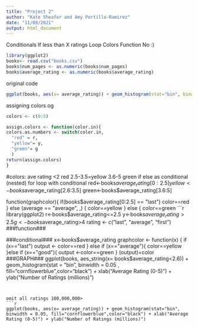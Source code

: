 ```yaml
---
title: "Project 2"
author: "Kate Sheafor and Amy Portillo-Ramirez"
date: "11/08/2021"
output: html_document
---
```

Conditionals
  If less than X ratings
Loop
  Colors
Function
  No :)
  
```r
library(ggplot2)
books<- read.csv("books.csv")
books$num_pages <- as.numeric(books$num_pages)
books$average_rating <- as.numeric(books$average_rating)
```

original code
```r
ggplot(books, aes(x= average_rating)) + geom_histogram(stat="bin", binwidth = 0.05, fill="cornflowerblue",color="black") + xlab("Average Rating (0-5)") + ylab("Number of Ratings (millions)")
```

assigning colors og
```r
colors <- c(0:5)

assign.colors <- function(color.in){
colors.as.numbers <- switch(color.in,
  "red" = r,
  "yellow"= y,
  "green"= g
  )
return(assign.colors)
}
```


#colors: ave rating <2 red
       2.5-3.5=yellow
        3.6-5 green
if else as conditional (nested)
for loop with conditional
red<-books$average_rating[0:2.5]
yellow<-books$average_rating[2.6:3.5]
green<-books$average_rating[3.6:5]

function(graphcolor){
if(books$average_rating[0:2.5] == "last") 
  color==red
} else (average == "average", ,) {
  color==yellow
} else {
  color==green
```r
library(ggplot2)
r<-books$average_rating<=2.5
y<-books$average_rating>2.5
g<-books$average_rating>4
rating <- c("last", "average", "first")
###function###

###conditional###
x<-books$average_rating
graphcolor <- function(x) {
  if (x=="last") 
    output <- color==red
    } else if (x=="average"){
               color==yellow
    }else if (x=="good"){
               output <-color==green
      }
  (output)=color
###GRAPH###
ggplot(books, aes_string(x= books$average_rating<2.6)) + geom_histogram(stat = "bin", binwidth = 0.05 , fill="cornflowerblue",color="black") + xlab("Average Rating (0-5)") + ylab("Number of Ratings (millions)")
```


omit all ratings 100,000,000>
```r
ggplot(books, aes(x= average_rating)) + geom_histogram(stat="bin", binwidth = 0.05, fill="cornflowerblue",color="black") + xlab("Average Rating (0-5)") + ylab("Number of Ratings (millions)")


```

